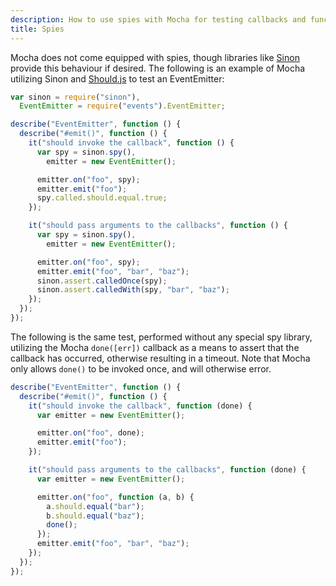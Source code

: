 ```yaml
---
description: How to use spies with Mocha for testing callbacks and function calls
title: Spies
---
```


Mocha does not come equipped with spies, though libraries like [Sinon](https://github.com/sinonjs/sinon) provide this behaviour if desired. The following is an example of Mocha utilizing Sinon and [Should.js](https://github.com/shouldjs/should.js) to test an EventEmitter:

```javascript
var sinon = require("sinon"),
  EventEmitter = require("events").EventEmitter;

describe("EventEmitter", function () {
  describe("#emit()", function () {
    it("should invoke the callback", function () {
      var spy = sinon.spy(),
        emitter = new EventEmitter();

      emitter.on("foo", spy);
      emitter.emit("foo");
      spy.called.should.equal.true;
    });

    it("should pass arguments to the callbacks", function () {
      var spy = sinon.spy(),
        emitter = new EventEmitter();

      emitter.on("foo", spy);
      emitter.emit("foo", "bar", "baz");
      sinon.assert.calledOnce(spy);
      sinon.assert.calledWith(spy, "bar", "baz");
    });
  });
});
```

The following is the same test, performed without any special spy library, utilizing the Mocha `done([err])` callback as a means to assert that the callback has occurred, otherwise resulting in a timeout. Note that Mocha only allows `done()` to be invoked once, and will otherwise error.

```javascript
describe("EventEmitter", function () {
  describe("#emit()", function () {
    it("should invoke the callback", function (done) {
      var emitter = new EventEmitter();

      emitter.on("foo", done);
      emitter.emit("foo");
    });

    it("should pass arguments to the callbacks", function (done) {
      var emitter = new EventEmitter();

      emitter.on("foo", function (a, b) {
        a.should.equal("bar");
        b.should.equal("baz");
        done();
      });
      emitter.emit("foo", "bar", "baz");
    });
  });
});
```

